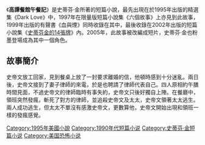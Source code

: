 {{Infobox Book 
|書名      =
高譚餐館午餐記|圖像      =
|圖像說明  =
|作者      = [[史蒂芬·金|史蒂芬·金]]
|原名      = Lunch at the Gotham Café|中文書名  = 
高譚餐館午餐記|出版地    = {{USA}}
|語言      = [[英語|英語]]
|題材      = [[短篇小說|短篇小說]]<br>[[神秘小說|神秘小說]]
|類型      =
|出版者    = 
|出版日期  = 1995年
}}

《'''高譚餐館午餐記'''》是史蒂芬·金所著的短篇小說，最先出現在於1995年出版的精選集《Dark Love》中，1997年在限量版短篇小說集《六個故事》上亦見到此故事，1999年出版的有聲書《血與煙》同時收錄在其中，最後收錄在2002年出版的短篇小說集《[[史蒂芬金的14張牌|史蒂芬金的14張牌]]》內。2005年，此故事被改編成短片，史蒂芬·金也粉墨登場成為其中一個角色。

==故事簡介==
史帝文放工回家，見到餐桌上放了一封要求離婚的信，他頓時感到十分迷亂。兩日後，史帝文接到了妻子律師的來電，於是也聘請了律師代表自己。四人原相約午膳時間見面，不過史帝文的律師臨時有事失約，史帝文只後好獨自上陣。在餐廳中，領班突然發瘋，斬死了對方的律師，並追殺史帝文及太太，史帝文領著太太逃生。兩人成功逃生，但太太不單沒有感激史帝文，更數算他，史帝文開始出現和領班一樣的發瘋感覺。
{{史蒂芬金的14張牌}}

{{史蒂芬·金}}

[[Category:1995年美國小說|Category:1995年美國小說]]
[[Category:1990年代短篇小说|Category:1990年代短篇小说]]
[[Category:史蒂芬·金短篇小说|Category:史蒂芬·金短篇小说]]
[[Category:美国恐怖小说|Category:美国恐怖小说]]